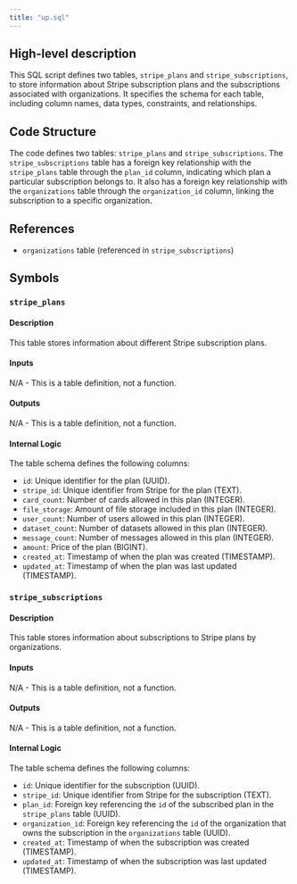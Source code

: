 ```yaml
---
title: "up.sql"
---
```


## High-level description
This SQL script defines two tables, `stripe_plans` and `stripe_subscriptions`, to store information about Stripe subscription plans and the subscriptions associated with organizations. It specifies the schema for each table, including column names, data types, constraints, and relationships.

## Code Structure
The code defines two tables: `stripe_plans` and `stripe_subscriptions`. The `stripe_subscriptions` table has a foreign key relationship with the `stripe_plans` table through the `plan_id` column, indicating which plan a particular subscription belongs to. It also has a foreign key relationship with the `organizations` table through the `organization_id` column, linking the subscription to a specific organization.

## References
- `organizations` table (referenced in `stripe_subscriptions`)

## Symbols

### `stripe_plans`
#### Description
This table stores information about different Stripe subscription plans.

#### Inputs
N/A - This is a table definition, not a function.

#### Outputs
N/A - This is a table definition, not a function.

#### Internal Logic
The table schema defines the following columns:
- `id`: Unique identifier for the plan (UUID).
- `stripe_id`: Unique identifier from Stripe for the plan (TEXT).
- `card_count`: Number of cards allowed in this plan (INTEGER).
- `file_storage`: Amount of file storage included in this plan (INTEGER).
- `user_count`: Number of users allowed in this plan (INTEGER).
- `dataset_count`: Number of datasets allowed in this plan (INTEGER).
- `message_count`: Number of messages allowed in this plan (INTEGER).
- `amount`: Price of the plan (BIGINT).
- `created_at`: Timestamp of when the plan was created (TIMESTAMP).
- `updated_at`: Timestamp of when the plan was last updated (TIMESTAMP).

### `stripe_subscriptions`
#### Description
This table stores information about subscriptions to Stripe plans by organizations.

#### Inputs
N/A - This is a table definition, not a function.

#### Outputs
N/A - This is a table definition, not a function.

#### Internal Logic
The table schema defines the following columns:
- `id`: Unique identifier for the subscription (UUID).
- `stripe_id`: Unique identifier from Stripe for the subscription (TEXT).
- `plan_id`: Foreign key referencing the `id` of the subscribed plan in the `stripe_plans` table (UUID).
- `organization_id`: Foreign key referencing the `id` of the organization that owns the subscription in the `organizations` table (UUID).
- `created_at`: Timestamp of when the subscription was created (TIMESTAMP).
- `updated_at`: Timestamp of when the subscription was last updated (TIMESTAMP).

